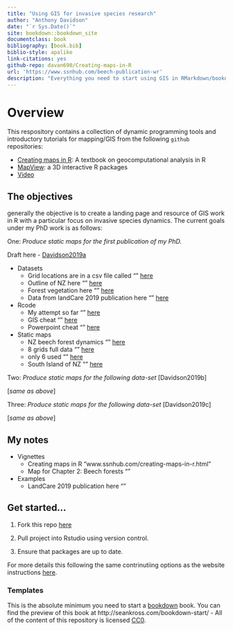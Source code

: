 ```yaml
--- 
title: "Using GIS for invasive species research"
author: "Anthony Davidson"
date: "`r Sys.Date()`"
site: bookdown::bookdown_site
documentclass: book
bibliography: [book.bib]
biblio-style: apalike
link-citations: yes
github-repo: davan690/Creating-maps-in-R
url: 'https://www.ssnhub.com/beech-publication-wr'
description: "Everything you need to start using GIS in RMarkdown/bookdown projects."
---
```


# Overview {#overview}

This respository contains a collection of dynamic programming tools and introductory tutorials for mapping/GIS from the following `github` repositories:

- [Creating maps in R](https://geocompr.robinlovelace.net/): A textbook on geocomputational analysis in R
- [MapView](https://r-spatial.github.io/mapview/): a 3D interactive R packages
- [Video](https://www.youtube.com/watch?v=GMi1ThlGFMo)

## The objectives

generally the objective is to create a landing page and resource of GIS work in R with a particular focus on invasive species dynamics. The current goals under my PhD work is as follows:

One: *Produce static maps for the first publication of my PhD.* 

Draft here - [Davidson2019a](https://www.ssnhub.com/2019-05-03-beech-forest-objectives)

- Datasets
  - Grid locations are in a csv file called "" [here]()
  - Outline of NZ here "" [here]()
  - Forest vegetation here "" [here]()
  - Data from landCare 2019 publication here "" [here]()

- Rcode
  - My attempt so far "" [here]()
  - GIS cheat "" [here]()
  - Powerpoint cheat "" [here]()

- Static maps
  - NZ beech forest dynamics "" [here]()
  - 8 grids full data "" [here]()
  - only 6 used "" [here]()
  - South Island of NZ "" [here]()

Two: *Produce static maps for the following data-set* [Davidson2019b]

[*same as above*]

Three: *Produce static maps for the following data-set* [Davidson2019c]

[*same as above*]

## My notes

- Vignettes
  - Creating maps in R "www.ssnhub.com/creating-maps-in-r.html"
  - Map for Chapter 2: Beech forests ""

- Examples
  - LandCare 2019 publication here ""

## Get started...

1. Fork this repo [here](www.github.com/davan690/Creating-maps-in-R/)

2. Pull project into Rstudio using version control.

3. Ensure that packages are up to date.

For more details this following the same contrinutiing options as the website instructions [here](https://www.ssnhub.com/contributing.html).

### Templates

This is the absolute minimum you need to start a [bookdown](https://bookdown.org/yihui/bookdown/) book. You can find the preview of this book at http://seankross.com/bookdown-start/
- All of the content of this repository is licensed [CC0](https://creativecommons.org/publicdomain/zero/1.0/).